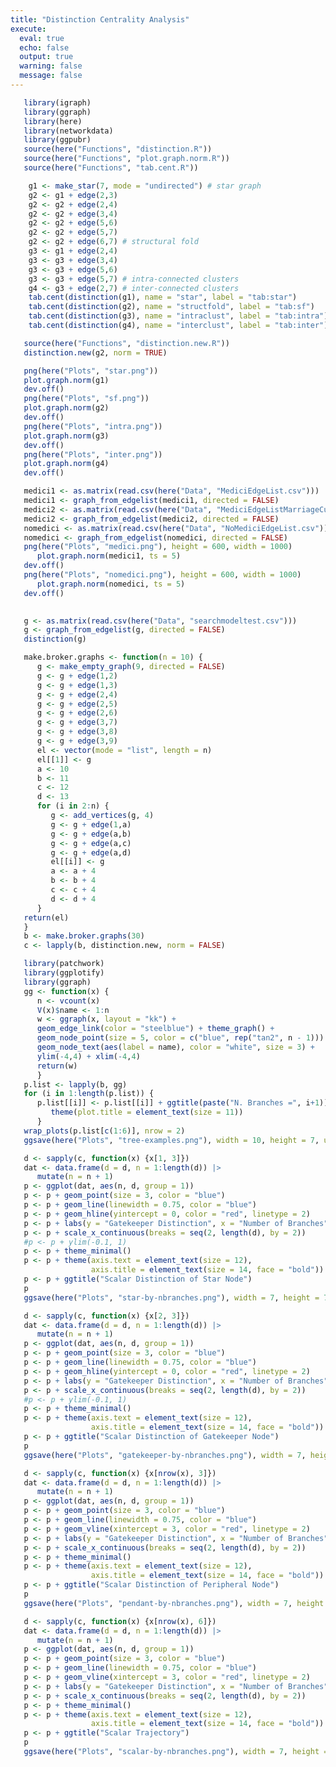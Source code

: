 ```yaml
---
title: "Distinction Centrality Analysis"
execute: 
  eval: true
  echo: false
  output: true
  warning: false
  message: false
---
```


```r
   library(igraph)
   library(ggraph)
   library(here)
   library(networkdata)
   library(ggpubr)
   source(here("Functions", "distinction.R"))
   source(here("Functions", "plot.graph.norm.R"))
   source(here("Functions", "tab.cent.R"))
```

```r
    g1 <- make_star(7, mode = "undirected") # star graph
    g2 <- g1 + edge(2,3)
    g2 <- g2 + edge(2,4)
    g2 <- g2 + edge(3,4)
    g2 <- g2 + edge(5,6)
    g2 <- g2 + edge(5,7)
    g2 <- g2 + edge(6,7) # structural fold
    g3 <- g1 + edge(2,4)
    g3 <- g3 + edge(3,4)
    g3 <- g3 + edge(5,6)
    g3 <- g3 + edge(5,7) # intra-connected clusters
    g4 <- g3 + edge(2,7) # inter-connected clusters
    tab.cent(distinction(g1), name = "star", label = "tab:star")
    tab.cent(distinction(g2), name = "structfold", label = "tab:sf")
    tab.cent(distinction(g3), name = "intraclust", label = "tab:intra")
    tab.cent(distinction(g4), name = "interclust", label = "tab:inter")
```

```r
   source(here("Functions", "distinction.new.R"))
   distinction.new(g2, norm = TRUE)
```

```r
   png(here("Plots", "star.png"))
   plot.graph.norm(g1)
   dev.off()
   png(here("Plots", "sf.png"))
   plot.graph.norm(g2)
   dev.off()
   png(here("Plots", "intra.png"))
   plot.graph.norm(g3)
   dev.off()
   png(here("Plots", "inter.png"))
   plot.graph.norm(g4)
   dev.off()
```

```r
   medici1 <- as.matrix(read.csv(here("Data", "MediciEdgeList.csv")))
   medici1 <- graph_from_edgelist(medici1, directed = FALSE)
   medici2 <- as.matrix(read.csv(here("Data", "MediciEdgeListMarriageCut.csv")))
   medici2 <- graph_from_edgelist(medici2, directed = FALSE)
   nomedici <- as.matrix(read.csv(here("Data", "NoMediciEdgeList.csv")))
   nomedici <- graph_from_edgelist(nomedici, directed = FALSE)
   png(here("Plots", "medici.png"), height = 600, width = 1000)
      plot.graph.norm(medici1, ts = 5)
   dev.off()
   png(here("Plots", "nomedici.png"), height = 600, width = 1000)
      plot.graph.norm(nomedici, ts = 5)
   dev.off()
   
```

```r
   g <- as.matrix(read.csv(here("Data", "searchmodeltest.csv")))
   g <- graph_from_edgelist(g, directed = FALSE)
   distinction(g)
```


```r
   make.broker.graphs <- function(n = 10) {
      g <- make_empty_graph(9, directed = FALSE)
      g <- g + edge(1,2)
      g <- g + edge(1,3)
      g <- g + edge(2,4)
      g <- g + edge(2,5)
      g <- g + edge(2,6)
      g <- g + edge(3,7)
      g <- g + edge(3,8)
      g <- g + edge(3,9)
      el <- vector(mode = "list", length = n)
      el[[1]] <- g
      a <- 10
      b <- 11
      c <- 12
      d <- 13
      for (i in 2:n) {
         g <- add_vertices(g, 4)
         g <- g + edge(1,a)
         g <- g + edge(a,b)
         g <- g + edge(a,c)
         g <- g + edge(a,d)
         el[[i]] <- g
         a <- a + 4
         b <- b + 4
         c <- c + 4
         d <- d + 4
      }
   return(el)
   }
   b <- make.broker.graphs(30)
   c <- lapply(b, distinction.new, norm = FALSE)
```

```r
   library(patchwork)
   library(ggplotify)
   library(ggraph)
   gg <- function(x) {
      n <- vcount(x)
      V(x)$name <- 1:n
      w <- ggraph(x, layout = "kk") + 
      geom_edge_link(color = "steelblue") + theme_graph() +
      geom_node_point(size = 5, color = c("blue", rep("tan2", n - 1))) + 
      geom_node_text(aes(label = name), color = "white", size = 3) +
      ylim(-4,4) + xlim(-4,4) 
      return(w)
      }
   p.list <- lapply(b, gg)
   for (i in 1:length(p.list)) {
      p.list[[i]] <- p.list[[i]] + ggtitle(paste("N. Branches =", i+1)) +
         theme(plot.title = element_text(size = 11))
      }
   wrap_plots(p.list[c(1:6)], nrow = 2)
   ggsave(here("Plots", "tree-examples.png"), width = 10, height = 7, units = "in")
```



```r
   d <- sapply(c, function(x) {x[1, 3]})
   dat <- data.frame(d = d, n = 1:length(d)) |> 
      mutate(n = n + 1)
   p <- ggplot(dat, aes(n, d, group = 1)) 
   p <- p + geom_point(size = 3, color = "blue")
   p <- p + geom_line(linewidth = 0.75, color = "blue")
   p <- p + geom_hline(yintercept = 0, color = "red", linetype = 2)
   p <- p + labs(y = "Gatekeeper Distinction", x = "Number of Branches")
   p <- p + scale_x_continuous(breaks = seq(2, length(d), by = 2))
   #p <- p + ylim(-0.1, 1)
   p <- p + theme_minimal()
   p <- p + theme(axis.text = element_text(size = 12),
                  axis.title = element_text(size = 14, face = "bold"))
   p <- p + ggtitle("Scalar Distinction of Star Node")
   p
   ggsave(here("Plots", "star-by-nbranches.png"), width = 7, height = 7, units = "in")
```

```r
   d <- sapply(c, function(x) {x[2, 3]})
   dat <- data.frame(d = d, n = 1:length(d)) |> 
      mutate(n = n + 1)
   p <- ggplot(dat, aes(n, d, group = 1)) 
   p <- p + geom_point(size = 3, color = "blue")
   p <- p + geom_line(linewidth = 0.75, color = "blue")
   p <- p + geom_hline(yintercept = 0, color = "red", linetype = 2)
   p <- p + labs(y = "Gatekeeper Distinction", x = "Number of Branches")
   p <- p + scale_x_continuous(breaks = seq(2, length(d), by = 2))
   #p <- p + ylim(-0.1, 1)
   p <- p + theme_minimal()
   p <- p + theme(axis.text = element_text(size = 12),
                  axis.title = element_text(size = 14, face = "bold"))
   p <- p + ggtitle("Scalar Distinction of Gatekeeper Node")
   p
   ggsave(here("Plots", "gatekeeper-by-nbranches.png"), width = 7, height = 7, units = "in")
```

```r
   d <- sapply(c, function(x) {x[nrow(x), 3]})
   dat <- data.frame(d = d, n = 1:length(d)) |> 
      mutate(n = n + 1)
   p <- ggplot(dat, aes(n, d, group = 1)) 
   p <- p + geom_point(size = 3, color = "blue")
   p <- p + geom_line(linewidth = 0.75, color = "blue")
   p <- p + geom_vline(xintercept = 3, color = "red", linetype = 2)
   p <- p + labs(y = "Gatekeeper Distinction", x = "Number of Branches")
   p <- p + scale_x_continuous(breaks = seq(2, length(d), by = 2))
   p <- p + theme_minimal()
   p <- p + theme(axis.text = element_text(size = 12),
                  axis.title = element_text(size = 14, face = "bold"))
   p <- p + ggtitle("Scalar Distinction of Peripheral Node")
   p
   ggsave(here("Plots", "pendant-by-nbranches.png"), width = 7, height = 7, units = "in")
```

```r
   d <- sapply(c, function(x) {x[nrow(x), 6]})
   dat <- data.frame(d = d, n = 1:length(d)) |> 
      mutate(n = n + 1)
   p <- ggplot(dat, aes(n, d, group = 1)) 
   p <- p + geom_point(size = 3, color = "blue")
   p <- p + geom_line(linewidth = 0.75, color = "blue")
   p <- p + geom_vline(xintercept = 3, color = "red", linetype = 2)
   p <- p + labs(y = "Gatekeeper Distinction", x = "Number of Branches")
   p <- p + scale_x_continuous(breaks = seq(2, length(d), by = 2))
   p <- p + theme_minimal()
   p <- p + theme(axis.text = element_text(size = 12),
                  axis.title = element_text(size = 14, face = "bold"))
   p <- p + ggtitle("Scalar Trajectory")
   p
   ggsave(here("Plots", "scalar-by-nbranches.png"), width = 7, height = 7, units = "in")
```
